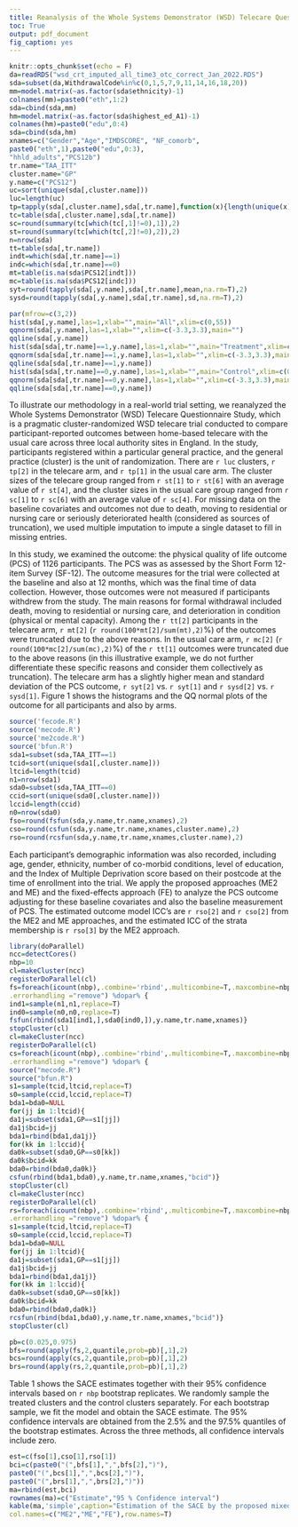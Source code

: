 ---
title: Reanalysis of the Whole Systems Demonstrator (WSD) Telecare Questionnaire Study
toc: True
output: pdf_document
fig_caption: yes
---

```r
knitr::opts_chunk$set(echo = F)
da=readRDS("wsd_crt_imputed_all_time3_otc_correct_Jan_2022.RDS")
sda=subset(da,WithdrawalCode%in%c(0,1,5,7,9,11,14,16,18,20))
mm=model.matrix(~as.factor(sda$ethnicity)-1)
colnames(mm)=paste0("eth",1:2)
sda=cbind(sda,mm)
hm=model.matrix(~as.factor(sda$highest_ed_A1)-1)
colnames(hm)=paste0("edu",0:4)
sda=cbind(sda,hm)
xnames=c("Gender","Age","IMDSCORE", "NF_comorb",
paste0("eth",1),paste0("edu",0:3),
"hhld_adults","PCS12b")
tr.name="TAA_ITT"
cluster.name="GP"
y.name=c("PCS12")
uc=sort(unique(sda[,cluster.name]))
luc=length(uc)
tp=tapply(sda[,cluster.name],sda[,tr.name],function(x){length(unique(x))})
tc=table(sda[,cluster.name],sda[,tr.name])
sc=round(summary(tc[which(tc[,1]!=0),1]),2)
st=round(summary(tc[which(tc[,2]!=0),2]),2)
n=nrow(sda)
tt=table(sda[,tr.name])
indt=which(sda[,tr.name]==1)
indc=which(sda[,tr.name]==0)
mt=table(is.na(sda$PCS12[indt]))
mc=table(is.na(sda$PCS12[indc]))
syt=round(tapply(sda[,y.name],sda[,tr.name],mean,na.rm=T),2)
sysd=round(tapply(sda[,y.name],sda[,tr.name],sd,na.rm=T),2)
```

```r
par(mfrow=c(3,2))
hist(sda[,y.name],las=1,xlab="",main="All",xlim=c(0,55))
qqnorm(sda[,y.name],las=1,xlab="",xlim=c(-3.3,3.3),main="")
qqline(sda[,y.name])
hist(sda[sda[,tr.name]==1,y.name],las=1,xlab="",main="Treatment",xlim=c(0,55))
qqnorm(sda[sda[,tr.name]==1,y.name],las=1,xlab="",xlim=c(-3.3,3.3),main="")
qqline(sda[sda[,tr.name]==1,y.name])
hist(sda[sda[,tr.name]==0,y.name],las=1,xlab="",main="Control",xlim=c(0,55))
qqnorm(sda[sda[,tr.name]==0,y.name],las=1,xlab="",xlim=c(-3.3,3.3),main="")
qqline(sda[sda[,tr.name]==0,y.name])
```

To illustrate our methodology in a real-world trial setting, we reanalyzed the Whole Systems Demonstrator (WSD) Telecare Questionnaire Study, which is a pragmatic cluster-randomized WSD telecare trial conducted to compare participant-reported outcomes between home-based telecare with the usual care across three local authority sites in England. In the study, participants registered within a particular general practice, and the general practice (cluster) is the unit of randomization. There are `r luc` clusters, `r tp[2]` in the telecare arm, and `r tp[1]` in the usual care arm. The cluster sizes of the telecare group ranged from `r st[1]` to `r st[6]` with an average value of `r st[4]`, and the cluster sizes in the usual care group ranged from `r sc[1]` to `r sc[6]` with an average value of `r sc[4]`. For missing data on the baseline covariates and outcomes not due to death, moving to residential or nursing care or seriously deteriorated health (considered as sources of truncation), we used multiple imputation to impute a single dataset to fill in missing entries.

In this study, we examined the outcome: the physical quality of life outcome (PCS) of $1126$ participants. The PCS was as assessed by the Short Form 12-item Survey (SF-12). The outcome measures for the trial were collected at the baseline and also at 12 months, which was the final time of data collection. However, those outcomes were not measured if participants withdrew from the study. The main reasons for formal withdrawal included death, moving to residential or nursing care, and deterioration in condition (physical or mental capacity). Among the `r tt[2]` participants in the telecare arm, `r mt[2]` (`r round(100*mt[2]/sum(mt),2)`\%) of the outcomes were truncated due to the above reasons. In the usual care arm, 
`r mc[2]` (`r round(100*mc[2]/sum(mc),2)`\%) of the `r tt[1]` outcomes were truncated due to the above reasons (in this illustrative example, we do not further differentiate these specific reasons and consider them collectively as truncation). The telecare arm has a slightly higher mean and standard deviation of the PCS outcome, `r syt[2]` vs. `r syt[1]` and `r sysd[2]` vs. `r sysd[1]`. Figure 1 shows the histograms and the QQ normal plots of the outcome for all participants and also by arms.	


```r
source('fecode.R')
source('mecode.R')
source('me2code.R')
source('bfun.R')
sda1=subset(sda,TAA_ITT==1)
tcid=sort(unique(sda1[,cluster.name]))
ltcid=length(tcid)
n1=nrow(sda1)
sda0=subset(sda,TAA_ITT==0)
ccid=sort(unique(sda0[,cluster.name]))
lccid=length(ccid)
n0=nrow(sda0)
fso=round(fsfun(sda,y.name,tr.name,xnames),2)
cso=round(csfun(sda,y.name,tr.name,xnames,cluster.name),2)
rso=round(rcsfun(sda,y.name,tr.name,xnames,cluster.name),2)
```

Each participant's demographic information was also recorded, including age, gender, ethnicity, number of co-morbid conditions, level of education, and the Index of Multiple Deprivation score based on their postcode at the time of enrollment into the trial. We apply the 
proposed approaches (ME2 and ME) and the fixed-effects approach (FE)
to analyze the PCS outcome adjusting for these baseline covariates and also the baseline measurement of PCS. The estimated outcome model ICC's are `r rso[2]` and `r cso[2]` from the ME2 and ME approaches, and the estimated ICC of the strata membership is `r rso[3]` by the ME2 approach.

```r
library(doParallel)
ncc=detectCores()
nbp=10
cl=makeCluster(ncc)
registerDoParallel(cl)
fs=foreach(icount(nbp),.combine='rbind',.multicombine=T,.maxcombine=nbp,
.errorhandling ="remove") %dopar% {
ind1=sample(n1,n1,replace=T)
ind0=sample(n0,n0,replace=T)
fsfun(rbind(sda1[ind1,],sda0[ind0,]),y.name,tr.name,xnames)}
stopCluster(cl) 
cl=makeCluster(ncc)
registerDoParallel(cl)
cs=foreach(icount(nbp),.combine='rbind',.multicombine=T,.maxcombine=nbp,
.errorhandling ="remove") %dopar% {
source("mecode.R")
source("bfun.R")
s1=sample(tcid,ltcid,replace=T)
s0=sample(ccid,lccid,replace=T)
bda1=bda0=NULL
for(jj in 1:ltcid){
da1j=subset(sda1,GP==s1[jj])
da1j$bcid=jj
bda1=rbind(bda1,da1j)}
for(kk in 1:lccid){
da0k=subset(sda0,GP==s0[kk])
da0k$bcid=kk
bda0=rbind(bda0,da0k)}
csfun(rbind(bda1,bda0),y.name,tr.name,xnames,"bcid")}
stopCluster(cl) 
cl=makeCluster(ncc)
registerDoParallel(cl)
rs=foreach(icount(nbp),.combine='rbind',.multicombine=T,.maxcombine=nbp,
.errorhandling ="remove") %dopar% {
s1=sample(tcid,ltcid,replace=T)
s0=sample(ccid,lccid,replace=T)
bda1=bda0=NULL
for(jj in 1:ltcid){
da1j=subset(sda1,GP==s1[jj])
da1j$bcid=jj
bda1=rbind(bda1,da1j)}
for(kk in 1:lccid){
da0k=subset(sda0,GP==s0[kk])
da0k$bcid=kk
bda0=rbind(bda0,da0k)}
rcsfun(rbind(bda1,bda0),y.name,tr.name,xnames,"bcid")}
stopCluster(cl) 

pb=c(0.025,0.975)
bfs=round(apply(fs,2,quantile,prob=pb)[,1],2)
bcs=round(apply(cs,2,quantile,prob=pb)[,1],2)
brs=round(apply(rs,2,quantile,prob=pb)[,1],2)
```

Table 1 shows the SACE estimates together with their $95\%$ confidence intervals based on `r nbp` bootstrap replicates. We randomly sample the treated clusters and the control clusters separately. For each bootstrap sample, we fit the model and obtain the SACE estimate. The  $95\%$ confidence intervals are obtained from the $2.5\%$ and the $97.5\%$ quantiles of the bootstrap estimates.  Across the three methods, all confidence intervals include zero. 

```r
est=c(fso[1],cso[1],rso[1])
bci=c(paste0("(",bfs[1],",",bfs[2],")"),
paste0("(",bcs[1],",",bcs[2],")"),
paste0("(",brs[1],",",brs[2],")"))
ma=rbind(est,bci)
rownames(ma)=c("Estimate","95 % Confidence interval")
kable(ma,'simple',caption="Estimation of the SACE by the proposed mixed-effects (ME2 and ME) approach and the fixed effects approach (FE) in the WSD telecare trial",
col.names=c("ME2","ME","FE"),row.names=T)
```